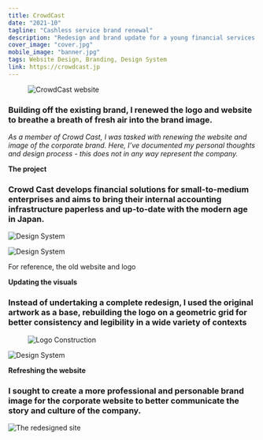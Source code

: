 ```yaml
---
title: CrowdCast
date: "2021-10"
tagline: "Cashless service brand renewal"
description: "Redesign and brand update for a young financial services startup in the FinTech space."
cover_image: "cover.jpg"
mobile_image: "banner.jpg"
tags: Website Design, Branding, Design System
link: https://crowdcast.jp
---
```


<figure className={props.responsive}>

![CrowdCast website](./banner.jpg)

</figure>

<section className={`${props.info} ${props.columns}`}>

<ProjectInfo tags={props.frontmatter.tags} date={props.frontmatter.date} link={props.frontmatter.link} />

<div className={props.block}>

### Building off the existing brand, I renewed the logo and website to breathe a breath of fresh air into the brand image.

_As a member of Crowd Cast, I was tasked with renewing the website and image of the corporate brand. Here, I’ve documented my personal thoughts and design process - this does not in any way represent the company._

</div>

</section>

<div className={props.block}>

**The project**

### Crowd Cast develops financial solutions for small-to-medium enterprises and aims to bring their internal accounting infrastructure paperless and up-to-date with the modern age in Japan.

</div>

<div className={props.imgCol}>

![Design System](./oldsite.jpg)

![Design System](./oldlogo.jpg)

</div>

<caption className="caption m-5">
    
For reference, the old website and logo

</caption>

<div className={props.block}>

**Updating the visuals**

### Instead of undertaking a complete redesign, I used the original artwork as a base, rebuilding the logo on a geometric grid for better consistency and legibility in a wide variety of contexts

</div>

<div className="m-5">

<figure className={props.responsive}>

![Logo Construction](./logo.jpg)

</figure>

![Design System](./system.jpg)

</div>

<div className={props.block}>

**Refreshing the website**

### I sought to create a more professional and personable brand image for the corporate website to better communicate the story and culture of the company.

</div>

<div className="m-5">

![The redesigned site](./site.png)

</div>

